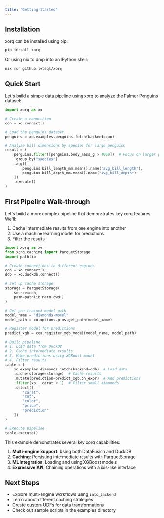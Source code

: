 ```yaml
---
title: 'Getting Started'
---
```


## Installation

xorq can be installed using pip:

```bash
pip install xorq
```

Or using nix to drop into an IPython shell:

```bash
nix run github:letsql/xorq
```

## Quick Start

Let's build a simple data pipeline using xorq to analyze the Palmer Penguins dataset:

```python
import xorq as xo

# Create a connection
con = xo.connect()

# Load the penguins dataset
penguins = xo.examples.penguins.fetch(backend=con)

# Analyze bill dimensions by species for large penguins
result = (
    penguins.filter([penguins.body_mass_g > 4000])  # Focus on larger penguins
    .group_by("species")
    .agg([
        penguins.bill_length_mm.mean().name("avg_bill_length"),
        penguins.bill_depth_mm.mean().name("avg_bill_depth")
    ])
    .execute()
)
```

## First Pipeline Walk-through

Let's build a more complex pipeline that demonstrates key xorq features. We'll:
1. Cache intermediate results from one engine into another
2. Use a machine learning model for predictions
3. Filter the results

```python
import xorq as xo
from xorq.caching import ParquetStorage
import pathlib

# Create connections to different engines
con = xo.connect()
ddb = xo.duckdb.connect()

# Set up cache storage
storage = ParquetStorage(
    source=con,
    path=pathlib.Path.cwd()
)

# Get pre-trained model path
model_name = "diamonds-model"
model_path = xo.options.pins.get_path(model_name)

# Register model for predictions
predict_xgb = con.register_xgb_model(model_name, model_path)

# Build pipeline:
# 1. Load data from DuckDB
# 2. Cache intermediate results
# 3. Make predictions using XGBoost model
# 4. Filter results
table = (
    xo.examples.diamonds.fetch(backend=ddb)  # Load data
    .cache(storage=storage)  # Cache results
    .mutate(prediction=predict_xgb.on_expr)  # Add predictions
    .filter(xo._.carat < 1)  # Filter small diamonds
    .select([
        "carat",
        "cut",
        "color",
        "price",
        "prediction"
    ])
)

# Execute pipeline
table.execute()
```

This example demonstrates several key xorq capabilities:

1. **Multi-engine Support**: Using both DataFusion and DuckDB
2. **Caching**: Persisting intermediate results with ParquetStorage
3. **ML Integration**: Loading and using XGBoost models
4. **Expressive API**: Chaining operations with a ibis-like interface

## Next Steps

- Explore multi-engine workflows using `into_backend`
- Learn about different caching strategies
- Create custom UDFs for data transformations
- Check out sample scripts in the examples directory
